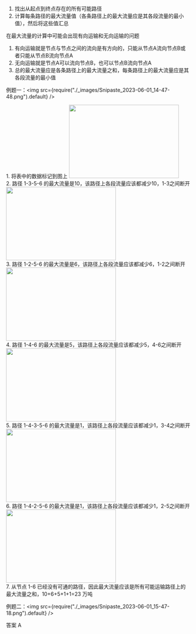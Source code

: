 1. 找出从起点到终点存在的所有可能路径
2. 计算每条路径的最大流量值（各条路径上的最大流量应是其各段流量的最小值），然后将这些值汇总

在最大流量的计算中可能会出现有向运输和无向运输的问题  
1. 有向运输就是节点与节点之间的流向是有方向的，只能从节点A流向节点B或者只能从节点B流向节点A  
2. 无向运输就是节点A可以流向节点B，也可以节点B流向节点A
3.  <Highlight>总的最大流量应是各条路径上的最大流量之和，每条路径上的最大流量应是其各段流量的最小值</Highlight> 

例题一：<img src={require("./_images/Snipaste_2023-06-01_14-47-48.png").default} />


<div class="rowDiv">
  <div class="col-12">
1. 将表中的数据标记到图上
<img src={require("./_images/Snipaste_2023-06-01_15-01-47.png").default}  width = "300" height = "200"/>
  </div>
  <div class="col-12">
2. 路径 1-3-5-6 的最大流量是10，该路径上各段流量应该都减少10，1-3之间断开
<img src={require("./_images/Snipaste_2023-06-01_15-24-57.png").default}  width = "300" height = "200"/>
  </div>
  <div class="col-12">
3. 路径 1-2-5-6 的最大流量是6，该路径上各段流量应该都减少6，1-2之间断开
<img src={require("./_images/Snipaste_2023-06-01_15-26-06.png").default}  width = "300" height = "200"/>
  </div>
  <div class="col-12">
4. 路径 1-4-6 的最大流量是5，该路径上各段流量应该都减少5，4-6之间断开
<img src={require("./_images/Snipaste_2023-06-01_15-27-02.png").default}  width = "300" height = "200"/>
  </div>
  <div class="col-12">
5. 路径 1-4-3-5-6 的最大流量是1，该路径上各段流量应该都减少1，3-4之间断开
<img src={require("./_images/Snipaste_2023-06-01_15-29-11.png").default}  width = "300" height = "200"/>
  </div>
  <div class="col-12">
6. 路径 1-4-2-5-6 的最大流量是1，该路径上各段流量应该都减少1，2-5之间断开
<img src={require("./_images/Snipaste_2023-06-01_15-30-06.png").default}  width = "300" height = "200"/>
  </div>
  <div class="col-12">
7. 从节点 1-6 已经没有可通的路径，因此最大流量应该是所有可能运输路径上的最大流量之和，10+6+5+1+1=23 万吨
  </div>
</div>  


例题二：<img src={require("./_images/Snipaste_2023-06-01_15-47-18.png").default} />

答案 A
